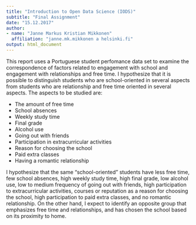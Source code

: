 ```yaml
---
title: "Introduction to Open Data Science (IODS)"
subtitle: "Final Assignment"
date: "15.12.2017"
author: 
- name: "Janne Markus Kristian Mikkonen"
  affiliation: "janne.mk.mikkonen a helsinki.fi"
output: html_document
---
```


This report uses a Portuguese student perfomance data set to examine the correspondence of factors related to engagement with school and engagement with relationships and free time. I hypothesize that it is possible to distinguish students who are school-oriented in several aspects from students who are relationship and free time oriented in several aspects. The aspects to be studied are:

* The amount of free time
* School absences
* Weekly study time
* Final grade
* Alcohol use
* Going out with friends
* Participation in extracurricular activities
* Reason for choosing the school
* Paid extra classes
* Having a romantic relationship

I hypothesize that the same "school-oriented" students have less free time, few school absences, high weekly study time, high final grade, low alcohol use, low to medium frequency of going out with friends, high participation to extracurricular activities, courses or reputation as a reason for choosing the school, high participation to paid extra classes, and no romantic relationship. On the other hand, I expect to identify an opposite group that emphasizes free time and relationships, and has chosen the school based on its proximity to home.